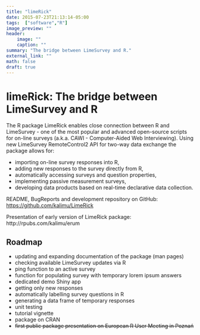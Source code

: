 ```yaml
---
title: "limeRick"
date: 2015-07-23T21:13:14-05:00
tags:  ["software","R"]
image_preview: ""
header: 
    image: ""
    caption: ""
summary: "The bridge between LimeSurvey and R."
external_link: ""
math: false
draft: true
---
```


# limeRick: The bridge between LimeSurvey and R

The R package LimeRick enables close connection between R and LimeSurvey - one of the most popular and advanced open-source scripts for on-line surveys (a.k.a. CAWI - Computer-Aided Web Interviewing). Using new LimeSurvey RemoteControl2 API for two-way data exchange the package allows for:

* importing on-line survey responses into R,
* adding new responses to the survey directly from R,
* automatically accessing surveys and question properties,
* implementing passive measurement surveys,
* developing data products based on real-time declarative data collection.

README, BugReports and development repository on GitHub:
<a href="https://github.com/kalimu/LimeRick">https://github.com/kalimu/LimeRick</a>

Presentation of early version of LimeRick package: http://rpubs.com/kalimu/erum

## Roadmap

* updating and expanding documentation of the package (man pages)
* checking available LimeSurvey updates via R
* ping function to an active survey
* function for populating survey with temporary lorem ipsum answers
* dedicated demo Shiny app
* getting only new responses
* automatically labelling survey questions in R
* generating a data frame of temporary responses
* unit testing
* tutorial vignette
* package on CRAN
* ~~first public package presentation on European R User Meeting in Poznań~~
